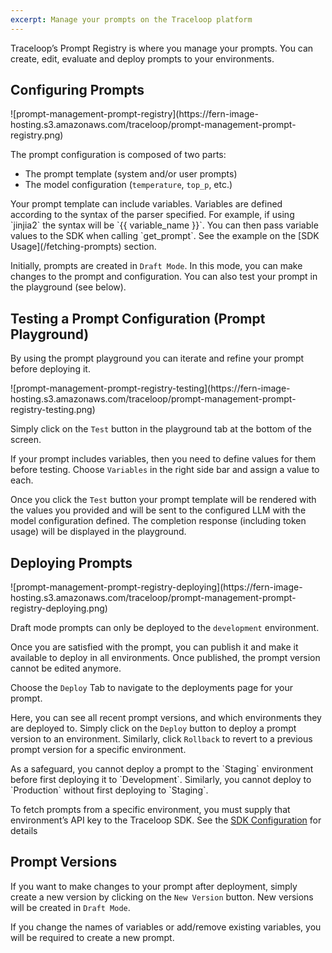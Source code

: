 ```yaml
---
excerpt: Manage your prompts on the Traceloop platform
---
```


Traceloop’s Prompt Registry is where you manage your prompts. You can create, edit, evaluate and deploy prompts to your environments.

## Configuring Prompts

<Frame>
![prompt-management-prompt-registry](https://fern-image-hosting.s3.amazonaws.com/traceloop/prompt-management-prompt-registry.png)
</Frame>

The prompt configuration is composed of two parts:

- The prompt template (system and/or user prompts)
- The model configuration (`temperature`, `top_p`, etc.)

<Callout intent="tip">
Your prompt template can include variables. Variables are defined according to the syntax of the parser specified. For example, if using `jinjia2` the syntax will be `{{ variable_name }}`. You can then pass variable values to the SDK when calling `get_prompt`. See the example on the [SDK Usage](/fetching-prompts) section.
</Callout>

Initially, prompts are created in `Draft Mode`. In this mode, you can make changes to the prompt and configuration. You can also test your prompt in the playground (see below).

## Testing a Prompt Configuration (Prompt Playground)

By using the prompt playground you can iterate and refine your prompt before deploying it.

<Frame>
![prompt-management-prompt-registry-testing](https://fern-image-hosting.s3.amazonaws.com/traceloop/prompt-management-prompt-registry-testing.png)
</Frame>

Simply click on the `Test` button in the playground tab at the bottom of the screen.

If your prompt includes variables, then you need to define values for them before testing. Choose `Variables` in the right side bar and assign a value to each.

Once you click the `Test` button your prompt template will be rendered with the values you provided and will be sent to the configured LLM with the model configuration defined. The completion response (including token usage) will be displayed in the playground.

## Deploying Prompts

<Frame>
![prompt-management-prompt-registry-deploying](https://fern-image-hosting.s3.amazonaws.com/traceloop/prompt-management-prompt-registry-deploying.png)
</Frame>

Draft mode prompts can only be deployed to the `development` environment.

Once you are satisfied with the prompt, you can publish it and make it available to deploy in all environments. Once published, the prompt version cannot be edited anymore.

Choose the `Deploy` Tab to navigate to the deployments page for your prompt.

Here, you can see all recent prompt versions, and which environments they are deployed to. Simply click on the `Deploy` button to deploy a prompt version to an environment. Similarly, click `Rollback` to revert to a previous prompt version for a specific environment.

<Callout intent="note">
As a safeguard, you cannot deploy a prompt to the `Staging` environment before first deploying it to `Development`. Similarly, you cannot deploy to `Production` without first deploying to `Staging`.
</Callout>

To fetch prompts from a specific environment, you must supply that environment’s API key to the Traceloop SDK. See the [SDK Configuration](/docs/openllmetry/integrations/traceloop) for details

## Prompt Versions

If you want to make changes to your prompt after deployment, simply create a new version by clicking on the `New Version` button. New versions will be created in `Draft Mode`.

<Callout intent="warning">
If you change the names of variables or add/remove existing variables, you will be required to create a new prompt.
</Callout>